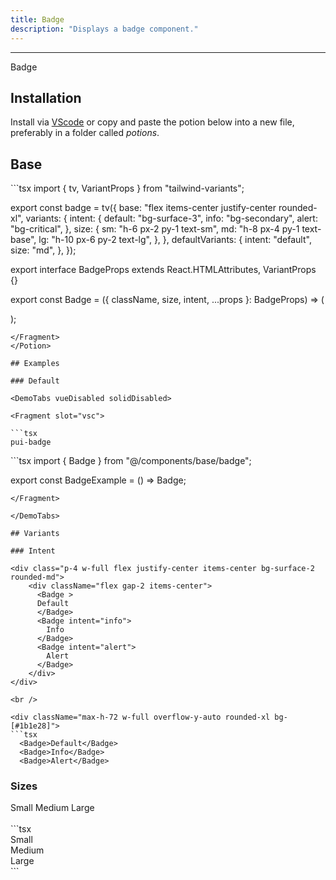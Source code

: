 ```yaml
---
title: Badge
description: "Displays a badge component."
---
```


---


<MdxExample>
  <Badge>
    Badge 
  </Badge>
</MdxExample>

## Installation

Install via [VScode](/docs/getting-started/vsc) or copy and paste the potion below into a new file, preferably in a folder called *potions*.

## Base 

<Potion>
<Fragment slot="contentSlot">
```tsx
import { tv, VariantProps } from "tailwind-variants";

export const badge = tv({
  base: "flex items-center justify-center rounded-xl",
  variants: {
    intent: {
      default: "bg-surface-3",
      info: "bg-secondary",
      alert: "bg-critical",
    },
    size: {
      sm: "h-6 px-2 py-1 text-sm",
      md: "h-8 px-4 py-1 text-base",
      lg: "h-10 px-6 py-2 text-lg",
    },
  },
  defaultVariants: {
    intent: "default",
    size: "md",
  },
});

export interface BadgeProps
  extends React.HTMLAttributes<HTMLSpanElement>,
    VariantProps<typeof badge> {}

export const Badge = ({ className, size, intent, ...props }: BadgeProps) => (
  <div className={badge({ size, intent, className })} {...props} />
);

```
</Fragment>
</Potion>

## Examples 

### Default

<DemoTabs vueDisabled solidDisabled>

<Fragment slot="vsc">

```tsx
pui-badge 
```

</Fragment>

<Fragment slot="react">
```tsx
import { Badge } from "@/components/base/badge";

export const BadgeExample = () => <Badge>Badge</Badge>;

```
</Fragment>

</DemoTabs>

## Variants

### Intent

<div class="p-4 w-full flex justify-center items-center bg-surface-2 rounded-md">
    <div className="flex gap-2 items-center">
      <Badge >
      Default
      </Badge>
      <Badge intent="info">
        Info
      </Badge>
      <Badge intent="alert">
        Alert
      </Badge>
    </div>
</div>

<br />

<div className="max-h-72 w-full overflow-y-auto rounded-xl bg-[#1b1e28]">
```tsx
  <Badge>Default</Badge>
  <Badge>Info</Badge>
  <Badge>Alert</Badge>
```
</div>

### Sizes

<div class="p-4 w-full flex justify-center items-center bg-surface-2 rounded-md">
    <div className="flex gap-2 items-center">
      <Badge size="sm">
      Small
      </Badge>
      <Badge size="md">
        Medium
      </Badge>
      <Badge size="lg">
        Large
      </Badge>
    </div>
</div>

<br />

<div className="max-h-72 w-full overflow-y-auto rounded-xl bg-[#1b1e28]">
```tsx
<div className={badge({ size: "sm" })}>Small</div>
<div className={badge({ size: "md" })}>Medium</div>
<div className={badge({ size: "lg" })}>Large</div>
```
</div>


